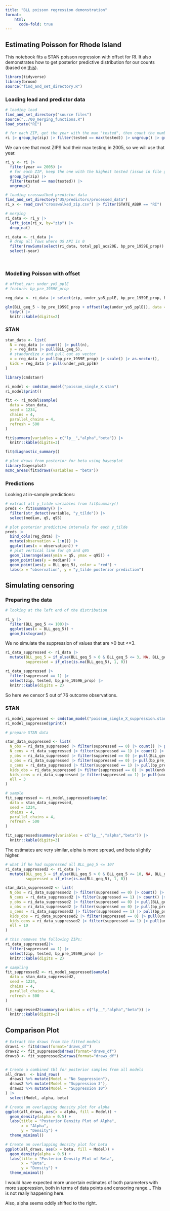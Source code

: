 ```yaml
---
title: "BLL poisson regression demonstration"
format:
    html:
      code-fold: true
---
```


## Estimating Poisson for Rhode Island

This notebook fits a STAN poisson regression with offset for RI. It also demonstrates how to get posterior predictive distribution for our counts (based on [this](https://mc-stan.org/docs/2_23/stan-users-guide/posterior-prediction-for-regressions.html)).

```r
library(tidyverse)
library(broom)
source("find_and_set_directory.R")
```

### Loading lead and predictor data

```r
# loading lead
find_and_set_directory("source files")
source("../00_merging_functions.R")
load_state("RI")
```

```r
# for each ZIP, get the year with the max "tested", then count the number of times that year appears
ri |> group_by(zip) |> filter(tested == max(tested)) |> ungroup() |> group_by(year) |> count()
```

We can see that most ZIPS had their max testing in 2005, so we will use that year.

```r
ri_y <- ri |> 
  filter(year == 2005) |> 
  # for each ZIP, keep the one with the highest tested (issue in file generation)
  group_by(zip) |>
  filter(tested == max(tested)) |> 
  ungroup()
```

```r
# loading crosswalked predictor data
find_and_set_directory("US/predictors/processed_data")
ri_x <- read_csv("crosswalked_zip.csv") |> filter(STATE_ABBR == "RI")
```

```r
# merging
ri_data <- ri_y |> 
  left_join(ri_x, by="zip") |> 
  drop_na()

ri_data <- ri_data |> 
  # drop all rows where US API is 0
  filter(rowSums(select(ri_data, total_ppl_acs20E, bp_pre_1959E_prop)) > 0) |> 
  select(-year)
  
  
```

### Modelling Poisson with offset

```r
# offset_var: under_yo5_pplE
# feature: bp_pre_1959E_prop

reg_data <- ri_data |> select(zip, under_yo5_pplE, bp_pre_1959E_prop, BLL_geq_5)
```

```r
glm(BLL_geq_5 ~ bp_pre_1959E_prop + offset(log(under_yo5_pplE)), data = reg_data, family = "poisson") |>
  tidy() |>
  knitr::kable(digits=2)
```

### STAN

```r
stan_data <- list(
  N = reg_data |> count() |> pull(n),
  y = reg_data |> pull(BLL_geq_5),
  # standardize x and pull out as vector
  x = reg_data |> pull(bp_pre_1959E_prop) |> scale() |> as.vector(),
  kids = reg_data |> pull(under_yo5_pplE)
)
```

```r
library(cmdstanr)

ri_model <- cmdstan_model("poisson_single_X.stan")
ri_model$print()
```

```r
fit <- ri_model$sample(
  data = stan_data,
  seed = 1234,
  chains = 4, 
  parallel_chains = 4,
  refresh = 500
)
```

```r
fit$summary(variables = c("lp__","alpha","beta")) |> 
  knitr::kable(digits=3)
```

```r
fit$diagnostic_summary()
```

```r
# plot draws from posterior for beta using bayesplot
library(bayesplot)
mcmc_areas(fit$draws(variables = "beta"))
```

### Predictions

Looking at in-sample predictions:

```r
# extract all y_tilde variables from fit$summary()
preds <- fit$summary() |> 
  filter(str_detect(variable, "y_tilde")) |> 
  select(median, q5, q95)

```

```r
# plot posterior predictive intervals for each y_tilde
preds |> 
  bind_cols(reg_data) |>
  mutate(observation = 1:n()) |> 
  ggplot(aes(x = observation)) +
  # plot vertical line for q5 and q95
  geom_linerange(aes(ymin = q5, ymax = q95)) +
  geom_point(aes(y = median)) +
  geom_point(aes(y = BLL_geq_5), color = "red") +
  labs(x = "observation", y = "y_tilde posterior prediction")
```

## Simulating censoring

### Preparing the data

```r
# looking at the left end of the distribution

ri_y |> 
  filter(BLL_geq_5 <= 100)|> 
  ggplot(aes(x = BLL_geq_5)) +
  geom_histogram()
```

We no simulate the suppression of values that are \>0 but \<=3.

```r
ri_data_suppressed <- ri_data |> 
  mutate(BLL_geq_5 = if_else(BLL_geq_5 > 0 & BLL_geq_5 <= 3, NA, BLL_geq_5),
         suppressed = if_else(is.na(BLL_geq_5), 1, 0))
```

```r
ri_data_suppressed |> 
  filter(suppressed == 1) |> 
  select(zip, tested, bp_pre_1959E_prop) |> 
  knitr::kable(digits = 2)
```

So here we censor 5 out of 76 outcome observations.

### STAN

```r
ri_model_suppressed <- cmdstan_model("poisson_single_X_suppression.stan")
ri_model_suppressed$print()
```

```r
# prepare STAN data

stan_data_suppressed <- list(
  N_obs = ri_data_suppressed |> filter(suppressed == 0) |> count() |> pull(n),
  N_cens = ri_data_suppressed |> filter(suppressed == 1) |> count() |> pull(n),
  y_obs = ri_data_suppressed |> filter(suppressed == 0) |> pull(BLL_geq_5),
  x_obs = ri_data_suppressed |> filter(suppressed == 0) |> pull(bp_pre_1959E_prop) |> scale() |> as.vector(),
  x_cens = ri_data_suppressed |> filter(suppressed == 1) |> pull(bp_pre_1959E_prop) |> scale() |> as.vector(),
  kids_obs = ri_data_suppressed |> filter(suppressed == 0) |> pull(under_yo5_pplE),
  kids_cens = ri_data_suppressed |> filter(suppressed == 1) |> pull(under_yo5_pplE),
  ell = 3
)
```

```r
# sample
fit_suppressed <- ri_model_suppressed$sample(
  data = stan_data_suppressed,
  seed = 1234,
  chains = 4, 
  parallel_chains = 4,
  refresh = 500
)
```

```r
fit_suppressed$summary(variables = c("lp__","alpha","beta")) |> 
  knitr::kable(digits=3)
```

The estimates are very similar, alpha is more spread, and beta slightly higher.

```r
# what if he had suppressed all BLL_geq_5 <= 10?
ri_data_suppressed2 <- ri_data |> 
  mutate(BLL_geq_5 = if_else(BLL_geq_5 > 0 & BLL_geq_5 <= 10, NA, BLL_geq_5),
         suppressed = if_else(is.na(BLL_geq_5), 1, 0))

stan_data_suppressed2 <- list(
  N_obs = ri_data_suppressed2 |> filter(suppressed == 0) |> count() |> pull(n),
  N_cens = ri_data_suppressed2 |> filter(suppressed == 1) |> count() |> pull(n),
  y_obs = ri_data_suppressed2 |> filter(suppressed == 0) |> pull(BLL_geq_5),
  x_obs = ri_data_suppressed2 |> filter(suppressed == 0) |> pull(bp_pre_1959E_prop) |> scale() |> as.vector(),
  x_cens = ri_data_suppressed2 |> filter(suppressed == 1) |> pull(bp_pre_1959E_prop) |> scale() |> as.vector(),
  kids_obs = ri_data_suppressed2 |> filter(suppressed == 0) |> pull(under_yo5_pplE),
  kids_cens = ri_data_suppressed2 |> filter(suppressed == 1) |> pull(under_yo5_pplE),
  ell = 10
)

# this removes the following ZIPs:
ri_data_suppressed2|> 
  filter(suppressed == 1) |> 
  select(zip, tested, bp_pre_1959E_prop) |> 
  knitr::kable(digits = 2)
```

```r
# sampling
fit_suppressed2 <- ri_model_suppressed$sample(
  data = stan_data_suppressed2,
  seed = 1234,
  chains = 4, 
  parallel_chains = 4,
  refresh = 500
)
```

```r
fit_suppressed2$summary(variables = c("lp__","alpha","beta")) |> 
  knitr::kable(digits=3)
```

## Comparison Plot

```r
# Extract the draws from the fitted models
draws1 <- fit$draws(format="draws_df")
draws2 <- fit_suppressed$draws(format="draws_df")
draws3 <- fit_suppressed2$draws(format="draws_df")


# Create a combined tbl for posterior samples from all models
all_draws  <- bind_rows(
  draws1 %>% mutate(Model = "No Suppression"),
  draws2 %>% mutate(Model = "Suppression 3"),
  draws3 %>% mutate(Model = "Suppression 10")
) |>
  select(Model, alpha, beta)

# Create an overlapping density plot for alpha
ggplot(all_draws, aes(x = alpha, fill = Model)) +
  geom_density(alpha = 0.5) +
  labs(title = "Posterior Density Plot of Alpha",
       x = "Alpha",
       y = "Density") +
  theme_minimal()

```

```r

# Create an overlapping density plot for beta
ggplot(all_draws, aes(x = beta, fill = Model)) +
  geom_density(alpha = 0.5) +
  labs(title = "Posterior Density Plot of Beta",
       x = "Beta",
       y = "Density") +
  theme_minimal()
```

I would have expected more uncertain estimates of both parameters with more suppression, both in terms of data points and censoring range... This is not really happening here.

Also, alpha seems oddly shifted to the right.
